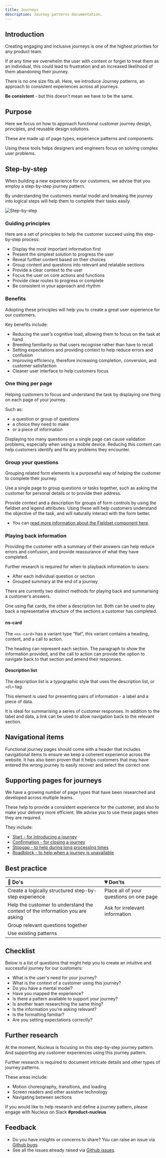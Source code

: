 ```yaml
---
title: Journeys
description: Journey patterns documentation.
---
```




## Introduction

Creating engaging and inclusive journeys is one of the highest priorities for any product team.

If at any time we overwhelm the user with content or forget to treat them as an individual, this could lead to frustration and an increased likelihood of them abandoning their journey.

There is no one size fits all. Here, we introduce Journey patterns, an approach to consistent experiences across all journeys.

**Be consistent** - but this doesn't mean we have to be the same.

## Purpose

Here we focus on how to approach functional customer journey design, principles, and reusable design solutions.

These are made up of page types, experience patterns and components.

Using these tools helps designers and engineers focus on solving complex user problems.

## Step-by-step

When building a new experience for our customers, we advise that you employ a step-by-step journey pattern.

By understanding the customers mental model and breaking the journey into logical steps will help them to complete their tasks easily.

![Step-by-step](../../../assets/patterns/journeys/step-by-step.webp)

### Guiding principles

Here are a set of principles to help the customer succeed using this step-by-step process:

- Display the most important information first
- Present the simplest solution to progress the user
- Reveal further content based on their choices
- Group content and questions into relevant and relatable sections
- Provide a clear context to the user
- Focus the user on core actions and functions
- Provide clear routes to progress or complete
- Be consistent in your approach and rhythm

### Benefits 

Adopting these principles will help you to create a great user experience for our customers.

Key benefits include:

- Reducing the user’s cognitive load, allowing them to focus on the task at hand
- Breeding familiarity so that users recognise rather than have to recall
- Setting expectations and providing context to help reduce errors and confusion
- Improving efficiency, therefore increasing completion, conversion, and customer satisfaction
- Cleaner user interface to help customers focus

### One thing per page

Helping customers to focus and understand the task by displaying one thing on each page of your journey.

Such as:

- a question or group of questions
- a choice they need to make
- or a piece of information

Displaying too many questions on a single page can cause validation problems, especially when using a mobile device. Reducing this content can help customers identify and fix any problems they encounter.

### Group your questions

Grouping related form elements is a purposeful way of helping the customer to complete their journey.

Use a single page to group questions or tasks together, such as asking the customer for personal details or to provide their address.

Provide context and a description for groups of form controls by using the fieldset and legend attributes. Using these will help customers understand the objective of the task, and will naturally interact with the form better.

- You can [read more information about the Fieldset component here](components/ns-fieldset).

### Playing back information

Providing the customer with a summary of their answers can help reduce errors and confusion, and provide reassurance of what they have completed.

Further research is required for when to playback information to users:

- After each individual question or section
- Grouped summary at the end of a journey

There are currently two distinct methods for playing back and summarising a customer’s answers.

One using flat cards, the other a description list. Both can be used to play back a representative structure of the sections a customer has completed.

<ExampleViewer>
  <ExampleStandard slot="template" />
</ExampleViewer>

#### ns-card

The `<ns-card>` has a variant type “flat”, this variant contains a heading, content, and a call to action.

The heading can represent each section. The paragraph to show the information provided, and the call to action can provide the option to navigate back to that section and amend their responses.

#### Description list

The description list is a typographic style that uses the description list, or `<dl>` tag.

This element is used for presenting pairs of information - a label and a piece of data.

It is ideal for summarising a series of customer responses. In addition to the label and data, a link can be used to allow navigation back to the relevant section.

## Navigational items

Functional journey pages should come with a header that includes navigational items to ensure we keep a coherent experience across the website. It has also been proven that it helps customers that may have entered the wrong journey to easily recover and select the correct one.

## Supporting pages for journeys

We have a growing number of page types that have been researched and developed across multiple teams.

These help to provide a consistent experience for the customer, and also to make your delivery more efficient. We advise you to use these pages when they are required.

They include:

- [Start - for introducing a journey](page-types/start)
- [Confirmation - for closing a journey](page-types/confirmation)
- [Stopgap - to help during long processing times](page-types/stopgap)
- [Roadblock - to help when a journey is unavailable](page-types/roadblock)

## Best practice

| 💚 Do's | 💔 Don'ts |
| :--- | :--- |
| Create a logically structured step-by-step experience | Place all of your questions on one page |
| Help the customer to understand the context of the information you are asking | Ask for irrelevant information |
| Group relevant questions together | |
| Use existing patterns |  |

## Checklist

Below is a list of questions that might help you to create an intuitive and successful journey for our customers:

- What is the user's need for your journey?
- What is the context of a customer using this journey?
- Do you have a mental model?
- Have you mapped the experience?
- Is there a pattern available to support your journey?
- Is another team researching the same thing?
- Is the information you're asking relevant?
- Is the formatting familiar?
- Are you setting expectations correctly?

## Further research

At the moment, Nucleus is focusing on this step-by-step journey pattern. And supporting any customer experiences using this journey pattern.

Further research is required to document intricate details and other types of journey patterns.

These areas include:

- Motion choreography, transitions, and loading
- Screen readers and other assistive technology
- Navigating between sections

If you would like to help research and define a journey pattern, please engage with Nucleus on Slack **#product-nucleus**

## Feedback

* Do you have insights or concerns to share? You can raise an issue via [Github bugs](https://github.com/ConnectedHomes/nucleus/issues/new?assignees=&labels=Bug&template=a--bug-report.md&title=[bug]%20[patterns-journeys]).
* See all the issues already raised via [Github issues](https://github.com/connectedHomes/nucleus/issues?utf8=%E2%9C%93&q=is%3Aopen+is%3Aissue+label%3ABug+[patterns-journeys]).
